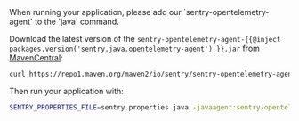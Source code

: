 <OnboardingOption optionId="opentelemetry">
When running your application, please add our `sentry-opentelemetry-agent` to the `java` command.

Download the latest version of the `sentry-opentelemetry-agent-{{@inject packages.version('sentry.java.opentelemetry-agent') }}.jar` from [MavenCentral](https://search.maven.org/artifact/io.sentry/sentry-opentelemetry-agent):
```bash
curl https://repo1.maven.org/maven2/io/sentry/sentry-opentelemetry-agent/{{@inject packages.version('sentry.java.opentelemetry-agent') }}/sentry-opentelemetry-agent-{{@inject packages.version('sentry.java.opentelemetry-agent') }}.jar -o sentry-opentelemetry-agent-{{@inject packages.version('sentry.java.opentelemetry-agent') }}.jar
```

Then run your application with:
```bash
SENTRY_PROPERTIES_FILE=sentry.properties java -javaagent:sentry-opentelemetry-agent-{{@inject packages.version('sentry.java.opentelemetry-agent') }}.jar -jar your-application.jar
```
</OnboardingOption>

